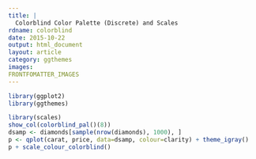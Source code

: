 ```yaml
---
title: |
  Colorblind Color Palette (Discrete) and Scales
rdname: colorblind
date: 2015-10-22
output: html_document
layout: article
category: ggthemes
images:
FRONTFOMATTER_IMAGES
---
```


```r
library(ggplot2)
library(ggthemes)
```

```r

library(scales)
show_col(colorblind_pal()(8))
dsamp <- diamonds[sample(nrow(diamonds), 1000), ]
p <- qplot(carat, price, data=dsamp, colour=clarity) + theme_igray()
p + scale_colour_colorblind()



```